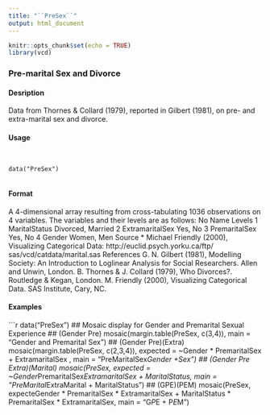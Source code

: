 ```yaml
---
title: "``PreSex``"
output: html_document
---
```


```r
knitr::opts_chunk$set(echo = TRUE)
library(vcd)
```

### Pre-marital Sex and Divorce

#### Desription

Data from Thornes \& Collard (1979), reported in Gilbert (1981), on pre- and extra-marital sex and
divorce.


#### Usage
<pre><code>

data("PreSex")

</code></pre>
#### Format 

A 4-dimensional array resulting from cross-tabulating 1036 observations on 4 variables. The variables
and their levels are as follows:
No Name Levels
1 MaritalStatus Divorced, Married
2 ExtramaritalSex Yes, No
3 PremaritalSex Yes, No
4 Gender Women, Men
Source
* Michael Friendly (2000), Visualizing Categorical Data: http://euclid.psych.yorku.ca/ftp/
sas/vcd/catdata/marital.sas
References
G. N. Gilbert (1981), Modelling Society: An Introduction to Loglinear Analysis for Social Researchers.
Allen and Unwin, London.
B. Thornes \& J. Collard (1979), Who Divorces?. Routledge \& Kegan, London.
M. Friendly (2000), Visualizing Categorical Data. SAS Institute, Cary, NC.

#### Examples
```r

data("PreSex")
## Mosaic display for Gender and Premarital Sexual Experience
## (Gender Pre)
mosaic(margin.table(PreSex, c(3,4)),
main = "Gender and Premarital Sex")
## (Gender Pre)(Extra)
mosaic(margin.table(PreSex, c(2,3,4)),
expected = ~Gender * PremaritalSex + ExtramaritalSex ,
main = "PreMaritalSex*Gender +Sex")
## (Gender Pre Extra)(Marital)
mosaic(PreSex,
expected = ~Gender*PremaritalSex*ExtramaritalSex + MaritalStatus,
main = "PreMarital*ExtraMarital + MaritalStatus")
## (GPE)(PEM)
mosaic(PreSex,
expecteGender * PremaritalSex * ExtramaritalSex
+ MaritalStatus * PremaritalSex * ExtramaritalSex,
main = "G*P*E + P*E*M")
